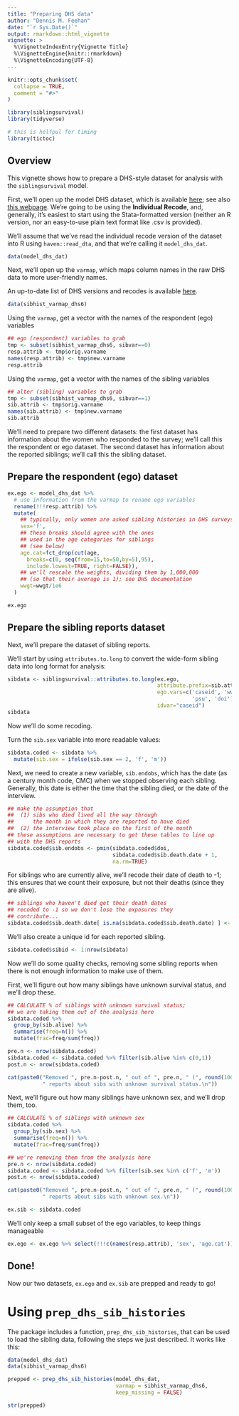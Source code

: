 ```yaml
---
title: "Preparing DHS data"
author: "Dennis M. Feehan"
date: "`r Sys.Date()`"
output: rmarkdown::html_vignette
vignette: >
  %\VignetteIndexEntry{Vignette Title}
  %\VignetteEngine{knitr::rmarkdown}
  %\VignetteEncoding{UTF-8}
---
```


```r
knitr::opts_chunk$set(
  collapse = TRUE,
  comment = "#>"
)
```



```r
library(siblingsurvival)
library(tidyverse)

# this is helfpul for timing
library(tictoc)
```

## Overview

This vignette shows how to prepare a DHS-style dataset for analysis with the
`siblingsurvival` model.

First, we'll open up the model DHS dataset, which is available
[here](https://dhsprogram.com/customcf/legacy/data/sample_download_dataset.cfm?Filename=ZZIR62DT.ZIP&Tp=1&Ctry_Code=zz&survey_id=0&doctype=dhs);
see also [this webpage](https://dhsprogram.com/data/Download-Model-Datasets.cfm).
We're going to be using the **Individual Recode**, and, generally, it's easiest to start
using the Stata-formatted version (neither an R version, nor an easy-to-use plain text format like .csv is provided).

We'll assume that we've read the individual recode version of the dataset into R using `haven::read_dta`,
and that we're calling it `model_dhs_dat`.

```r
data(model_dhs_dat)
```

Next, we'll open up the `varmap`, which maps column names in the raw DHS data to more
user-friendly names.

An up-to-date list of DHS versions and recodes is available [here](https://www.dhsprogram.com/publications/publication-dhsg4-dhs-questionnaires-and-manuals.cfm).

```r
data(sibhist_varmap_dhs6)
```

Using the `varmap`, get a vector with the names of the respondent (ego) variables

```r
## ego (respondent) variables to grab
tmp <- subset(sibhist_varmap_dhs6, sibvar==0)
resp.attrib <- tmp$orig.varname
names(resp.attrib) <- tmp$new.varname
resp.attrib
```

Using the `varmap`, get a vector with the names of the sibling variables

```r
## alter (sibling) variables to grab
tmp <- subset(sibhist_varmap_dhs6, sibvar==1)
sib.attrib <- tmp$orig.varname
names(sib.attrib) <- tmp$new.varname
sib.attrib
```

We'll need to prepare two different datasets: the first dataset has information about the women
who responded to the survey; we'll call this the respondent or ego dataset.
The second dataset has information about the reported siblings; we'll call this the sibling dataset.

## Prepare the respondent (ego) dataset

```r
ex.ego <- model_dhs_dat %>% 
  # use information from the varmap to rename ego variables
  rename(!!!resp.attrib) %>%
  mutate(
    ## typically, only women are asked sibling histories in DHS surveys
    sex='f',
    ## these breaks should agree with the ones
    ## used in the age categories for siblings
    ## (see below)
    age.cat=fct_drop(cut(age,
      breaks=c(0, seq(from=15,to=50,by=5),95),
      include.lowest=TRUE, right=FALSE)),
    ## we'll rescale the weights, dividing them by 1,000,000 
    ## (so that their average is 1); see DHS documentation
    wwgt=wwgt/1e6
  ) 

ex.ego
```

## Prepare the sibling reports dataset

Next, we'll prepare the dataset of sibling reports.

We'll start by using `attributes.to.long` to convert the wide-form sibling data into long format for analysis:

```r
sibdata <- siblingsurvival::attributes.to.long(ex.ego,
                                               attribute.prefix=sib.attrib,
                                               ego.vars=c('caseid', 'wwgt', 
                                                          'psu', 'doi'),
                                               idvar="caseid")
sibdata
```

Now we'll do some recoding.

Turn the `sib.sex` variable into more readable values:

```r
sibdata.coded <- sibdata %>%
  mutate(sib.sex = ifelse(sib.sex == 2, 'f', 'm'))
```

Next, we need to create a new variable, `sib.endobs`, which has the
date (as a century month code, CMC) when we stopped observing each sibling.
Generally, this date is either the time that the sibling died, or the date
of the interview.

```r
## make the assumption that
##  (1) sibs who died lived all the way through
##      the month in which they are reported to have died
##  (2) the interview took place on the first of the month
## these assumptions are necessary to get these tables to line up
## with the DHS reports
sibdata.coded$sib.endobs <- pmin(sibdata.coded$doi,
                                 sibdata.coded$sib.death.date + 1,
                                 na.rm=TRUE)
```

For siblings who are currently alive, we'll recode their date of death to -1;
this ensures that we count their exposure, but not their deaths (since they are alive).

```r
## siblings who haven't died get their death dates
## recoded to -1 so we don't lose the exposures they
## contribute...
sibdata.coded$sib.death.date[ is.na(sibdata.coded$sib.death.date) ] <- -1
```

We'll also create a unique id for each reported sibling.

```r
sibdata.coded$sibid <- 1:nrow(sibdata)
```

Now we'll do some quality checks, removing some sibling reports when there is not enough
information to make use of them.

First, we'll figure out how many siblings have unknown survival status, and we'll
drop these.

```r

## CALCULATE % of siblings with unknown survival status;
## we are taking them out of the analysis here
sibdata.coded %>% 
  group_by(sib.alive) %>% 
  summarise(freq=n()) %>% 
  mutate(frac=freq/sum(freq))

pre.n <- nrow(sibdata.coded)
sibdata.coded <- sibdata.coded %>% filter(sib.alive %in% c(0,1))
post.n <- nrow(sibdata.coded)

cat(paste0("Removed ", pre.n-post.n, " out of ", pre.n, " (", round(100*(pre.n-post.n)/pre.n,2), "%)",
           " reports about sibs with unknown survival status.\n"))
```

Next, we'll figure out how many siblings have unknown sex, and we'll drop them, too.

```r

## CALCULATE % of siblings with unknown sex
sibdata.coded %>% 
  group_by(sib.sex) %>% 
  summarise(freq=n()) %>% 
  mutate(frac=freq/sum(freq))

## we're removing them from the analysis here
pre.n <- nrow(sibdata.coded)
sibdata.coded <- sibdata.coded %>% filter(sib.sex %in% c('f', 'm'))
post.n <- nrow(sibdata.coded)

cat(paste0("Removed ", pre.n-post.n, " out of ", pre.n, " (", round(100*(pre.n-post.n)/pre.n,2), "%)",
           " reports about sibs with unknown sex.\n"))

ex.sib <- sibdata.coded
```

We'll only keep a small subset of the ego variables, to keep things manageable

```r
ex.ego <- ex.ego %>% select(!!!c(names(resp.attrib), 'sex', 'age.cat'))
```

## Done!

Now our two datasets, `ex.ego` and `ex.sib` are prepped and ready to go!

# Using `prep_dhs_sib_histories`

The package includes a function, `prep_dhs_sib_histories`, that can be used
to load the sibling data, following the steps we just described. It works like this:

```r
data(model_dhs_dat)
data(sibhist_varmap_dhs6)

prepped <- prep_dhs_sib_histories(model_dhs_dat,
                                  varmap = sibhist_varmap_dhs6,
                                  keep_missing = FALSE)

str(prepped)
```


